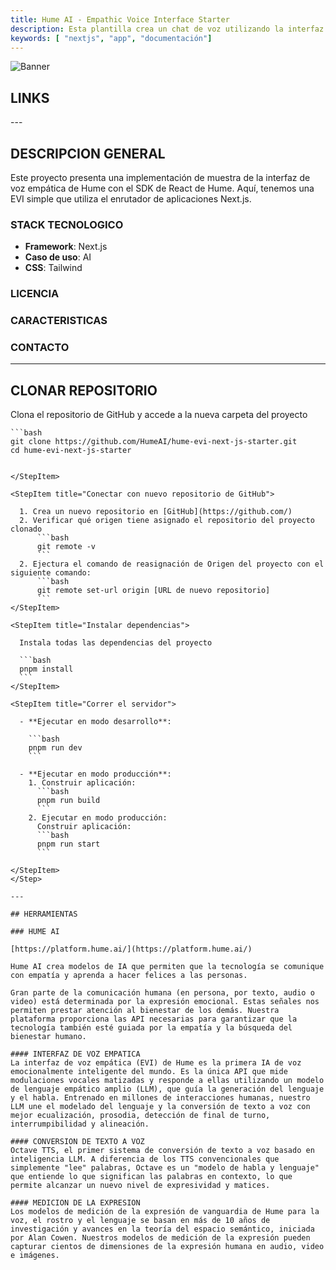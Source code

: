 ```yaml
---
title: Hume AI - Empathic Voice Interface Starter
description: Esta plantilla crea un chat de voz utilizando la interfaz de voz empática de Hume AI.
keywords: [ "nextjs", "app", "documentación"]
---
```


![Banner](https://vercel.com/_next/image?url=https%3A%2F%2Fimages.ctfassets.net%2Fe5382hct74si%2F4Cn2WWmBMqU3OsPHsWKfab%2F9963cf136b430d071947df923cefb4e9%2Fhume.png&w=1920&q=75)

## LINKS

<CardGrid>
  <Card
    title="Template"
    href="https://vercel.com/templates/next.js/empathic-voice-interface-starter"
    icon="alignJustify"
    variant="small"
    external={true}
  />
  <Card
    title="Demo"
    href="https://hume-evi-next-js-starter.vercel.app/"
    icon="alignJustify"
    variant="small"
    external={true}
  />
  <Card
    title="Repositorio GitHub"
    href="https://github.com/humeai/hume-evi-next-js-starter"
    icon="alignJustify"
    variant="small"
    external={true}
  />
  
</CardGrid>
---

## DESCRIPCION GENERAL 

Este proyecto presenta una implementación de muestra de la interfaz de voz empática de Hume con el SDK de React de Hume. Aquí, tenemos una EVI simple que utiliza el enrutador de aplicaciones Next.js.

### STACK TECNOLOGICO

- **Framework**: Next.js
- **Caso de uso**: AI
- **CSS**: Tailwind

### LICENCIA

### CARACTERISTICAS 

### CONTACTO


---
## CLONAR REPOSITORIO

<Step>
  <StepItem title="Clonar repositorio">

  Clona el repositorio de GitHub y accede a la nueva carpeta del proyecto
   
    ```bash
    git clone https://github.com/HumeAI/hume-evi-next-js-starter.git
    cd hume-evi-next-js-starter
  ```

  </StepItem>

  <StepItem title="Conectar con nuevo repositorio de GitHub">
    
    1. Crea un nuevo repositorio en [GitHub](https://github.com/)
    2. Verificar qué origen tiene asignado el repositorio del proyecto clonado
        ```bash
        git remote -v
        ```
    2. Ejectura el comando de reasignación de Origen del proyecto con el siguiente comando:
        ```bash
        git remote set-url origin [URL de nuevo repositorio]
        ```
  </StepItem>

  <StepItem title="Instalar dependencias">
    
    Instala todas las dependencias del proyecto
    
    ```bash
    pnpm install
    ```
  </StepItem>
  
  <StepItem title="Correr el servidor">

    - **Ejecutar en modo desarrollo**:
    
      ```bash
      pnpm run dev
      ```

    - **Ejecutar en modo producción**:
      1. Construir aplicación:
        ```bash
        pnpm run build
        ```
      2. Ejecutar en modo producción:
        Construir aplicación:
        ```bash
        pnpm run start
        ```

  </StepItem>
</Step>

---

## HERRAMIENTAS 

### HUME AI

[https://platform.hume.ai/](https://platform.hume.ai/)

Hume AI crea modelos de IA que permiten que la tecnología se comunique con empatía y aprenda a hacer felices a las personas.

Gran parte de la comunicación humana (en persona, por texto, audio o video) está determinada por la expresión emocional. Estas señales nos permiten prestar atención al bienestar de los demás. Nuestra plataforma proporciona las API necesarias para garantizar que la tecnología también esté guiada por la empatía y la búsqueda del bienestar humano.

#### INTERFAZ DE VOZ EMPATICA 
La interfaz de voz empática (EVI) de Hume es la primera IA de voz emocionalmente inteligente del mundo. Es la única API que mide modulaciones vocales matizadas y responde a ellas utilizando un modelo de lenguaje empático amplio (LLM), que guía la generación del lenguaje y el habla. Entrenado en millones de interacciones humanas, nuestro LLM une el modelado del lenguaje y la conversión de texto a voz con mejor ecualización, prosodia, detección de final de turno, interrumpibilidad y alineación.

#### CONVERSION DE TEXTO A VOZ 
Octave TTS, el primer sistema de conversión de texto a voz basado en inteligencia LLM. A diferencia de los TTS convencionales que simplemente "lee" palabras, Octave es un "modelo de habla y lenguaje" que entiende lo que significan las palabras en contexto, lo que permite alcanzar un nuevo nivel de expresividad y matices.

#### MEDICION DE LA EXPRESION 
Los modelos de medición de la expresión de vanguardia de Hume para la voz, el rostro y el lenguaje se basan en más de 10 años de investigación y avances en la teoría del espacio semántico, iniciada por Alan Cowen. Nuestros modelos de medición de la expresión pueden capturar cientos de dimensiones de la expresión humana en audio, video e imágenes.